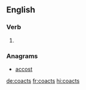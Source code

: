 ==English==

===Verb===
{{head|en|verb form}}

# {{en-third-person singular of|coact}}

===Anagrams===
* [[accost#English|accost]]

[[de:coacts]]
[[fr:coacts]]
[[hi:coacts]]